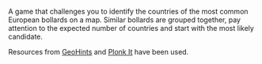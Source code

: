 
A game that challenges you to identify the countries of the most common European bollards on a map. Similar bollards are grouped together, pay attention to the expected number of countries and start with the most likely candidate.

Resources from [GeoHints](https://geohints.com/meta/bollards) and [Plonk It](https://www.plonkit.net/) have been used.

<PlayButton slug="european-bollards" />
